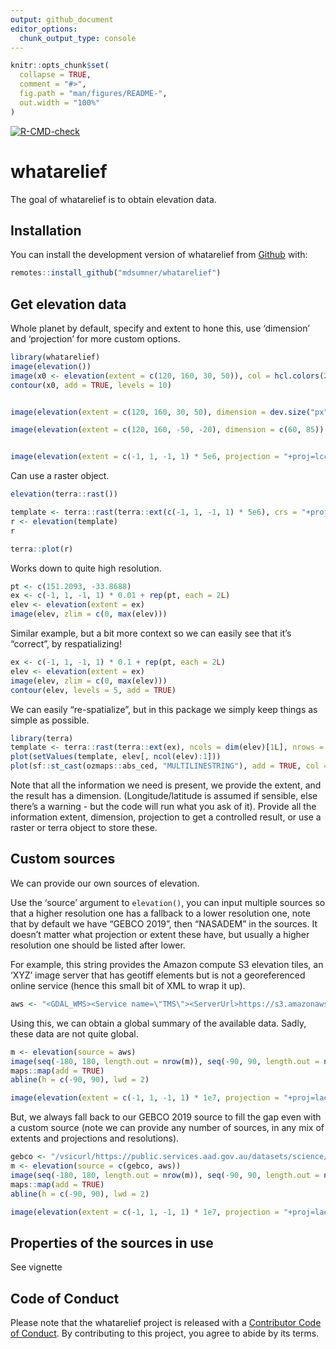 ```yaml
---
output: github_document
editor_options: 
  chunk_output_type: console
---
```


<!-- README.md is generated from README.Rmd. Please edit that file -->

```r
knitr::opts_chunk$set(
  collapse = TRUE,
  comment = "#>",
  fig.path = "man/figures/README-",
  out.width = "100%"
)
```

<!-- badges: start -->
[![R-CMD-check](https://github.com/mdsumner/whatarelief/workflows/R-CMD-check/badge.svg)](https://github.com/mdsumner/whatarelief/actions)
<!-- badges: end -->

# whatarelief

The goal of whatarelief is to obtain elevation data. 

## Installation

You can install the development version of whatarelief from [Github](https://github.com/mdsumner/whatarelief) with:

``` r
remotes::install_github("mdsumner/whatarelief")
```

## Get elevation data

Whole planet by default, specify and extent to hone this, use 'dimension' and 'projection' for more custom options. 

```r
library(whatarelief)
image(elevation())
image(x0 <- elevation(extent = c(120, 160, 30, 50)), col = hcl.colors(24))
contour(x0, add = TRUE, levels = 10)


image(elevation(extent = c(120, 160, 30, 50), dimension = dev.size("px")))

image(elevation(extent = c(120, 160, -50, -20), dimension = c(60, 85)), resample = "near")


image(elevation(extent = c(-1, 1, -1, 1) * 5e6, projection = "+proj=lcc +lon_0=-85 +lat_0=-42 +lat_1=0 +lat_2=-30"))
```

Can use a raster object. 

```r
elevation(terra::rast())

template <- terra::rast(terra::ext(c(-1, 1, -1, 1) * 5e6), crs = "+proj=lcc +lon_0=-85 +lat_0=-42 +lat_1=0 +lat_2=-30", ncols = 1024, nrows = 1024)
r <- elevation(template)
r

terra::plot(r)
```


Works down to quite high resolution. 

```r
pt <- c(151.2093, -33.8688)
ex <- c(-1, 1, -1, 1) * 0.01 + rep(pt, each = 2L)
elev <- elevation(extent = ex)
image(elev, zlim = c(0, max(elev)))

```

Similar example, but a bit more context so we can easily see that it's "correct", by respatializing! 

```r
ex <- c(-1, 1, -1, 1) * 0.1 + rep(pt, each = 2L)
elev <- elevation(extent = ex)
image(elev, zlim = c(0, max(elev)))
contour(elev, levels = 5, add = TRUE)
```

We can easily "re-spatialize", but in this package we simply keep things as simple as possible.  

```r
library(terra)
template <- terra::rast(terra::ext(ex), ncols = dim(elev)[1L], nrows = dim(elev)[2L], crs = "OGC:CRS84")
plot(setValues(template, elev[, ncol(elev):1]))
plot(sf::st_cast(ozmaps::abs_ced, "MULTILINESTRING"), add = TRUE, col = "black")
```
  
Note that all the information we need is present, we provide the extent, and the result has a dimension. (Longitude/latitude is assumed if sensible, else there's a warning - but the code will run what you ask of it). Provide all the information extent, dimension, projection to get a controlled result, or use a raster or terra object to store these. 



## Custom sources

We can provide our own sources of elevation. 

Use the 'source' argument to `elevation()`, you can input multiple sources so that a higher resolution one has
a fallback to a lower resolution one, note that by default we have "GEBCO 2019", then "NASADEM" in the sources. It doesn't matter what projection or extent these have, but usually a higher resolution one should be listed after lower. 

For example, this string provides the Amazon compute S3 elevation tiles, an 'XYZ' image server that has geotiff elements but is not a georeferenced online service (hence this small bit of XML to wrap it up). 

```r
aws <- "<GDAL_WMS><Service name=\"TMS\"><ServerUrl>https://s3.amazonaws.com/elevation-tiles-prod/geotiff/${z}/${x}/${y}.tif</ServerUrl></Service><DataWindow><UpperLeftX>-20037508.34</UpperLeftX><UpperLeftY>20037508.34</UpperLeftY><LowerRightX>20037508.34</LowerRightX><LowerRightY>-20037508.34</LowerRightY><TileLevel>14</TileLevel><TileCountX>1</TileCountX><TileCountY>1</TileCountY><YOrigin>top</YOrigin></DataWindow><Projection>EPSG:3857</Projection><BlockSizeX>512</BlockSizeX><BlockSizeY>512</BlockSizeY><BandsCount>1</BandsCount><DataType>Int16</DataType><ZeroBlockHttpCodes>403,404</ZeroBlockHttpCodes><DataValues><NoData>-32768</NoData></DataValues><Cache/></GDAL_WMS>"

```

Using this, we can obtain a global summary of the available data. Sadly, these data are not quite global. 

```r
m <- elevation(source = aws)
image(seq(-180, 180, length.out = nrow(m)), seq(-90, 90, length.out = ncol(m)), m, asp = 1)
maps::map(add = TRUE)
abline(h = c(-90, 90), lwd = 2)

image(elevation(extent = c(-1, 1, -1, 1) * 1e7, projection = "+proj=laea +lat_0=-90", source = aws))
```

But, we always fall back to our GEBCO 2019 source to fill the gap even with a custom source (note we can provide any number of sources, in any mix of extents and projections and resolutions). 


```r
gebco <- "/vsicurl/https://public.services.aad.gov.au/datasets/science/GEBCO_2019_GEOTIFF/GEBCO_2019.tif"
m <- elevation(source = c(gebco, aws))
image(seq(-180, 180, length.out = nrow(m)), seq(-90, 90, length.out = ncol(m)), m, asp = 1)
maps::map(add = TRUE)
abline(h = c(-90, 90), lwd = 2)

image(elevation(extent = c(-1, 1, -1, 1) * 1e7, projection = "+proj=laea +lat_0=-90", source = c(gebco, aws)))

```
## Properties of the sources in use

See vignette

## Code of Conduct
  
Please note that the whatarelief project is released with a [Contributor Code of Conduct](https://contributor-covenant.org/version/2/0/CODE_OF_CONDUCT.html). By contributing to this project, you agree to abide by its terms.

